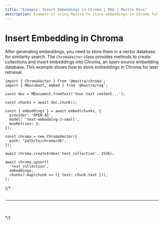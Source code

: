 ```yaml
---
title: "Example: Insert Embeddings in Chroma | RAG | Mastra Docs"
description: Example of using Mastra to store embeddings in Chroma for similarity search.
---
```



# Insert Embedding in Chroma

After generating embeddings, you need to store them in a vector database for similarity search. The `ChromaVector` class provides methods to create collections and insert embeddings into Chroma, an open-source embedding database. This example shows how to store embeddings in Chroma for later retrieval.

```tsx copy
import { ChromaVector } from '@mastra/chroma';
import { MDocument, embed } from '@mastra/rag';

const doc = MDocument.fromText('Your text content...');

const chunks = await doc.chunk();

const { embeddings } = await embed(chunks, {
  provider: 'OPEN_AI',
  model: 'text-embedding-3-small',
  maxRetries: 3,
});

const chroma = new ChromaVector({
  path: "path/to/chroma/db",
});

await chroma.createIndex('test_collection', 1536);

await chroma.upsert(
  'test_collection',
  embeddings,
  chunks?.map(chunk => ({ text: chunk.text })),
);
```
{/* 
<br />
<br />
<hr className="dark:border-[#404040] border-gray-300" />
<br />
<br />
<GithubLink link={'https://github.com/mastra-ai/mastra/blob/main/examples/basics/rag/insert-embedding-in-chroma'} /> */}
